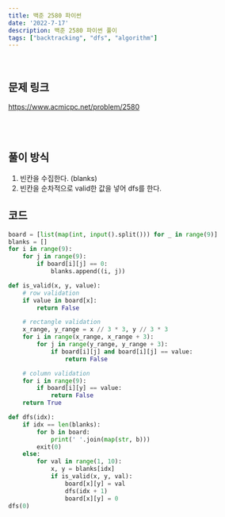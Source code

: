 ```yaml
---
title: 백준 2580 파이썬
date: '2022-7-17'
description: 백준 2580 파이썬 풀이
tags: ["backtracking", "dfs", "algorithm"]
---
```

<br/>

## 문제 링크

<a href="https://www.acmicpc.net/problem/2580" target="_blank">https://www.acmicpc.net/problem/2580</a>

<br/>
<br/>

## 풀이 방식

1. 빈칸을 수집한다. (blanks)
2. 빈칸을 순차적으로 valid한 값을 넣어 dfs를 한다.

## 코드

```python
board = [list(map(int, input().split())) for _ in range(9)]
blanks = []
for i in range(9):
    for j in range(9):
        if board[i][j] == 0:
            blanks.append((i, j))

def is_valid(x, y, value):
    # row validation
    if value in board[x]:
        return False

    # rectangle validation
    x_range, y_range = x // 3 * 3, y // 3 * 3
    for i in range(x_range, x_range + 3):
        for j in range(y_range, y_range + 3):
            if board[i][j] and board[i][j] == value:
                return False

    # column validation
    for i in range(9):
        if board[i][y] == value:
            return False
    return True

def dfs(idx):
    if idx == len(blanks):
        for b in board:
            print(' '.join(map(str, b)))
        exit(0)
    else:
        for val in range(1, 10):
            x, y = blanks[idx]
            if is_valid(x, y, val):
                board[x][y] = val
                dfs(idx + 1)
                board[x][y] = 0
dfs(0)
```
